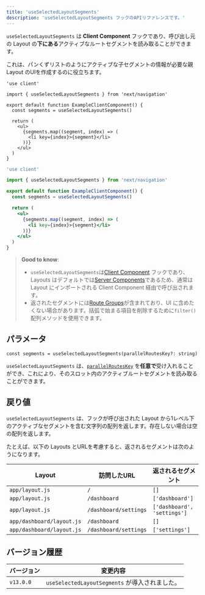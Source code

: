 ```yaml
---
title: 'useSelectedLayoutSegments'
description: 'useSelectedLayoutSegments フックのAPIリファレンスです。'
---
```


`useSelectedLayoutSegments` は **Client Component** フックであり、呼び出し元の Layout の**下にある**アクティブなルートセグメントを読み取ることができます。

これは、パンくずリストのようにアクティブな子セグメントの情報が必要な親 Layout のUIを作成するのに役立ちます。

```tsx filename="app/example-client-component.tsx" switcher
'use client'

import { useSelectedLayoutSegments } from 'next/navigation'

export default function ExampleClientComponent() {
  const segments = useSelectedLayoutSegments()

  return (
    <ul>
      {segments.map((segment, index) => (
        <li key={index}>{segment}</li>
      ))}
    </ul>
  )
}
```

```jsx filename="app/example-client-component.js" switcher
'use client'

import { useSelectedLayoutSegments } from 'next/navigation'

export default function ExampleClientComponent() {
  const segments = useSelectedLayoutSegments()

  return (
    <ul>
      {segments.map((segment, index) => (
        <li key={index}>{segment}</li>
      ))}
    </ul>
  )
}
```

> **Good to know**:
>
> - `useSelectedLayoutSegments`は[Client Component](/docs/app/building-your-application/rendering/client-components) フックであり、Layouts はデフォルトでは[Server Components](/docs/app/building-your-application/rendering/server-components)であるため、通常は Layout にインポートされる Client Component 経由で呼び出されます。
> - 返されたセグメントには[Route Groups](/docs/app/building-your-application/routing/route-groups)が含まれており、UI に含めたくない場合があります。括弧で始まる項目を削除するために`filter()`配列メソッドを使用できます。

## パラメータ

```tsx
const segments = useSelectedLayoutSegments(parallelRoutesKey?: string)
```

`useSelectedLayoutSegments` は、[`parallelRoutesKey`](/docs/app/building-your-application/routing/parallel-routes#useselectedlayoutsegments) を**任意で**受け入れることができ、これにより、そのスロット内のアクティブルートセグメントを読み取ることができます。

## 戻り値

`useSelectedLayoutSegments` は、フックが呼び出された Layout から1レベル下のアクティブなセグメントを含む文字列の配列を返します。存在しない場合は空の配列を返します。

たとえば、以下の Layouts とURLを考慮すると、返されるセグメントは次のようになります。

| Layout                    | 訪問したURL           | 返されるセグメント          |
| ------------------------- | --------------------- | --------------------------- |
| `app/layout.js`           | `/`                   | `[]`                        |
| `app/layout.js`           | `/dashboard`          | `['dashboard']`             |
| `app/layout.js`           | `/dashboard/settings` | `['dashboard', 'settings']` |
| `app/dashboard/layout.js` | `/dashboard`          | `[]`                        |
| `app/dashboard/layout.js` | `/dashboard/settings` | `['settings']`              |

## バージョン履歴

| バージョン | 変更内容                                     |
| ---------- | --------------------------------------------- |
| `v13.0.0`  | `useSelectedLayoutSegments` が導入されました。 |